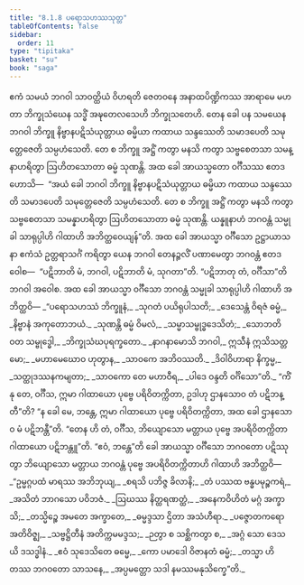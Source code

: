 ```yaml
---
title: "8.1.8 ပရောသဟဿသုတ္တ"
tableOfContents: false
sidebar:
  order: 11
type: "tipitaka"
basket: "su"
book: "saga"
---
```



<DynamicBreadcrumb />

<Division number="216" book="saga">

<Paragraph number="1345" book="saga">
ဧကံ သမယံ ဘဂဝါ သာဝတ္ထိယံ ဝိဟရတိ ဇေတဝနေ အနာထပိဏ္ဍိကဿ အာရာမေ မဟတာ ဘိက္ခုသံဃေန သဒ္ဓိံ အဍ္ဎတေလသေဟိ ဘိက္ခုသတေဟိ. တေန ခေါ ပန သမယေန ဘဂဝါ ဘိက္ခူ နိဗ္ဗာနပဋိသံယုတ္တာယ ဓမ္မိယာ ကထာယ သန္ဒဿေတိ သမာဒပေတိ သမုတ္တေဇေတိ သမ္ပဟံသေတိ. တေ စ ဘိက္ခူ အဋ္ဌိံ ကတွာ မနသိ ကတွာ သဗ္ဗစေတသာ သမန္နာဟရိတွာ ဩဟိတသောတာ ဓမ္မံ သုဏန္တိ. အထ ခေါ အာယသ္မတော ဝင်္ဂီသဿ ဧတဒဟောသိ—  “အယံ ခေါ ဘဂဝါ ဘိက္ခူ နိဗ္ဗာနပဋိသံယုတ္တာယ ဓမ္မိယာ ကထာယ သန္ဒဿေတိ သမာဒပေတိ သမုတ္တေဇေတိ သမ္ပဟံသေတိ. တေ စ ဘိက္ခူ အဋ္ဌိံ ကတွာ မနသိ ကတွာ သဗ္ဗစေတသာ သမန္နာဟရိတွာ ဩဟိတသောတာ ဓမ္မံ သုဏန္တိ. ယန္နူနာဟံ ဘဂဝန္တံ သမ္မုခါ သာရုပ္ပါဟိ ဂါထာဟိ အဘိတ္ထဝေယျန်”တိ.
</Paragraph>

<Paragraph number="1346" book="saga">
အထ ခေါ အာယသ္မာ ဝင်္ဂီသော ဥဋ္ဌာယာသနာ ဧကံသံ ဥတ္တရာသင်္ဂံ ကရိတွာ ယေန ဘဂဝါ တေနဉ္ဇလိံ ပဏာမေတွာ ဘဂဝန္တံ ဧတဒဝေါစ—  “ပဋိဘာတိ မံ, ဘဂဝါ, ပဋိဘာတိ မံ, သုဂတာ”တိ. “ပဋိဘာတု တံ, ဝင်္ဂီသာ”တိ ဘဂဝါ အဝေါစ. အထ ခေါ အာယသ္မာ ဝင်္ဂီသော ဘဂဝန္တံ သမ္မုခါ သာရုပ္ပါဟိ ဂါထာဟိ အဘိတ္ထဝိ—
</Paragraph>

<Paragraph number="1347" type="verses" book="saga">
_“ပရောသဟဿံ ဘိက္ခူနံ,_  
_သုဂတံ ပယိရုပါသတိ;_  
_ဒေသေန္တံ ဝိရဇံ ဓမ္မံ,_  
_နိဗ္ဗာနံ အကုတောဘယံ._  

</Paragraph>

<Paragraph number="1348" type="verses" book="saga">
_သုဏန္တိ ဓမ္မံ ဝိမလံ,_  
_သမ္မာသမ္ဗုဒ္ဓဒေသိတံ;_  
_သောဘတိ ဝတ သမ္ဗုဒ္ဓေါ,_  
_ဘိက္ခုသံဃပုရက္ခတော._  

</Paragraph>

<Paragraph number="1349" type="verses" book="saga">
_နာဂနာမောသိ ဘဂဝါ,_  
ဣသီနံ ဣသိသတ္တမော;_  
_မဟာမေဃောဝ ဟုတွာန,_  
_သာဝကေ အဘိဝဿတိ._  

</Paragraph>

<Paragraph number="1350" type="verses" book="saga">
_ဒိဝါဝိဟာရာ နိက္ခမ္မ,_  
_သတ္ထုဒဿနကမျတာ;_  
_သာဝကော တေ မဟာဝီရ,_  
_ပါဒေ ဝန္ဒတိ ဝင်္ဂိသော”တိ._  

</Paragraph>

<Paragraph number="1351" book="saga">
“ကိံ နု တေ, ဝင်္ဂီသ, ဣမာ ဂါထာယော ပုဗ္ဗေ ပရိဝိတက္ကိတာ, ဥဒါဟု ဌာနသောဝ တံ ပဋိဘန္တီ”တိ? “န ခေါ မေ, ဘန္တေ, ဣမာ ဂါထာယော ပုဗ္ဗေ ပရိဝိတက္ကိတာ, အထ ခေါ ဌာနသောဝ မံ ပဋိဘန္တီ”တိ. “တေန ဟိ တံ, ဝင်္ဂီသ, ဘိယျောသော မတ္တာယ ပုဗ္ဗေ အပရိဝိတက္ကိတာ ဂါထာယော ပဋိဘန္တူ”တိ. “ဧဝံ, ဘန္တေ”တိ ခေါ အာယသ္မာ ဝင်္ဂီသော ဘဂဝတော ပဋိဿုတွာ ဘိယျောသော မတ္တာယ ဘဂဝန္တံ ပုဗ္ဗေ အပရိဝိတက္ကိတာဟိ ဂါထာဟိ အဘိတ္ထဝိ—
</Paragraph>

<Paragraph number="1352" type="verses" book="saga">
_“ဥမ္မဂ္ဂပထံ မာရဿ အဘိဘုယျ,_  
_စရသိ ပဘိဇ္ဇ ခိလာနိ;_  
_တံ ပဿထ ဗန္ဓပမုဉ္စကရံ,_  
_အသိတံ ဘာဂသော ပဝိဘဇံ._  

</Paragraph>

<Paragraph number="1353" type="verses" book="saga">
_ဩဃဿ နိတ္ထရဏတ္ထံ,_  
_အနေကဝိဟိတံ မဂ္ဂံ အက္ခာသိ;_  
_တသ္မိဉ္စေ အမတေ အက္ခာတေ,_  
_ဓမ္မဒ္ဒသာ ဌိတာ အသံဟီရာ._  

</Paragraph>

<Paragraph number="1354" type="verses" book="saga">
_ပဇ္ဇောတကရော အတိဝိဇ္ဈ,_  
_သဗ္ဗဋ္ဌိတီနံ အတိက္ကမမဒ္ဒသ;_  
_ဉတွာ စ သစ္ဆိကတွာ စ,_  
_အဂ္ဂံ သော ဒေသယိ ဒသဒ္ဓါနံ._  

</Paragraph>

<Paragraph number="1355" type="verses" book="saga">
_ဧဝံ သုဒေသိတေ ဓမ္မေ,_  
_ကော ပမာဒေါ ဝိဇာနတံ ဓမ္မံ;_  
_တသ္မာ ဟိ တဿ ဘဂဝတော သာသနေ,_  
_အပ္ပမတ္တော သဒါ နမဿမနုသိက္ခေ”တိ._
</Paragraph>
</Division>